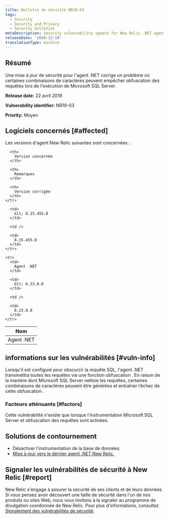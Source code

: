 ```yaml
---
title: Bulletin de sécurité NR19-03
tags:
  - Security
  - Security and Privacy
  - Security bulletins
metaDescription: Security vulnerability update for New Relic .NET agent.
releaseDate: '2020-12-10'
translationType: machine
---
```


## Résumé

Une mise à jour de sécurité pour l'agent .NET corrige un problème où certaines combinaisons de caractères peuvent empêcher obfuscation des requêtes lors de l'exécution de Microsoft SQL Server.

<DNT>**Release date:**</DNT> 22 avril 2019

<DNT>**Vulnerability identifier:**</DNT> NR19-03

<DNT>**Priority:**</DNT> Moyen

## Logiciels concernés [#affected]

Les versions d'agent New Relic suivantes sont concernées :

<table>
  <thead>
    <tr>
      <th>
        Nom
      </th>

      <th>
        Version concernée
      </th>

      <th>
        Remarques
      </th>

      <th>
        Version corrigée
      </th>
    </tr>
  </thead>

  <tbody>
    <tr>
      <td>
        Agent .NET
      </td>

      <td>
        &lt; 8.15.455.0
      </td>

      <td />

      <td>
        8.15.455.0
      </td>
    </tr>

    <tr>
      <td>
        Agent .NET
      </td>

      <td>
        &lt; 6.23.0.0
      </td>

      <td />

      <td>
        6.23.0.0
      </td>
    </tr>
  </tbody>
</table>

## informations sur les vulnérabilités [#vuln-info]

Lorsqu'il est configuré pour obscurcir la requête SQL, l'agent .NET transmettra toutes les requêtes via une fonction obfuscation . En raison de la manière dont Microsoft SQL Server nettoie les requêtes, certaines combinaisons de caractères peuvent être générées et entraîner l’échec de cette obfuscation .

### Facteurs atténuants [#factors]

Cette vulnérabilité n'existe que lorsque l'instrumentation Microsoft SQL Server et obfuscation des requêtes sont activées.

## Solutions de contournement

* Désactiver l'instrumentation de la base de données.
* [Mise à jour vers le dernier agent .NET New Relic.](/docs/agents/net-agent/installation/update-net-agent)

## Signaler les vulnérabilités de sécurité à New Relic [#report]

New Relic s'engage à assurer la sécurité de ses clients et de leurs données. Si vous pensez avoir découvert une faille de sécurité dans l'un de nos produits ou sites Web, nous vous invitons à la signaler au programme de divulgation coordonnée de New Relic. Pour plus d'informations, consultez [Signalement des vulnérabilités de sécurité](/docs/security/new-relic-security/data-privacy/reporting-security-vulnerabilities).